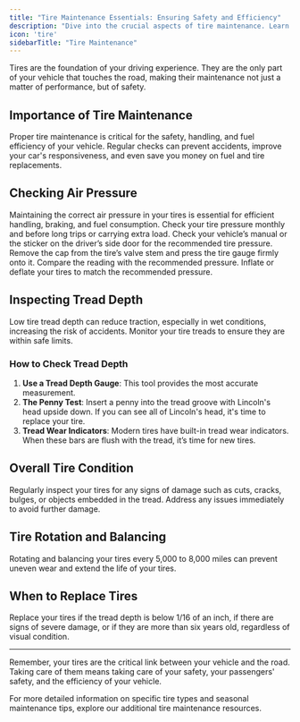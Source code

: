 ```yaml
---
title: "Tire Maintenance Essentials: Ensuring Safety and Efficiency"
description: "Dive into the crucial aspects of tire maintenance. Learn how regular checks of air pressure, tread depth, and overall condition can significantly enhance your vehicle's safety, handling, and fuel efficiency."
icon: 'tire'
sidebarTitle: "Tire Maintenance"
---
```


Tires are the foundation of your driving experience. They are the only part of your vehicle that touches the road, making their maintenance not just a matter of performance, but of safety.

## Importance of Tire Maintenance

<Note>
Proper tire maintenance is critical for the safety, handling, and fuel efficiency of your vehicle. Regular checks can prevent accidents, improve your car's responsiveness, and even save you money on fuel and tire replacements.
</Note>

## Checking Air Pressure

<Tip title="Regular Air Pressure Checks">
Maintaining the correct air pressure in your tires is essential for efficient handling, braking, and fuel consumption. Check your tire pressure monthly and before long trips or carrying extra load.
</Tip>

<Steps>
  <Step title="Find the Recommended Pressure">
    Check your vehicle’s manual or the sticker on the driver’s side door for the recommended tire pressure.
  </Step>
  <Step title="Use a Tire Pressure Gauge">
    Remove the cap from the tire’s valve stem and press the tire gauge firmly onto it. Compare the reading with the recommended pressure.
  </Step>
  <Step title="Adjust Accordingly">
    Inflate or deflate your tires to match the recommended pressure.
  </Step>
</Steps>

## Inspecting Tread Depth

<Warning>
Low tire tread depth can reduce traction, especially in wet conditions, increasing the risk of accidents. Monitor your tire treads to ensure they are within safe limits.
</Warning>

### How to Check Tread Depth

1. **Use a Tread Depth Gauge**: This tool provides the most accurate measurement.
2. **The Penny Test**: Insert a penny into the tread groove with Lincoln's head upside down. If you can see all of Lincoln's head, it's time to replace your tire.
3. **Tread Wear Indicators**: Modern tires have built-in tread wear indicators. When these bars are flush with the tread, it’s time for new tires.

## Overall Tire Condition

<Info>
Regularly inspect your tires for any signs of damage such as cuts, cracks, bulges, or objects embedded in the tread. Address any issues immediately to avoid further damage.
</Info>

## Tire Rotation and Balancing

<Tip title="Extend Tire Life">
Rotating and balancing your tires every 5,000 to 8,000 miles can prevent uneven wear and extend the life of your tires.
</Tip>

## When to Replace Tires

<Warning>
Replace your tires if the tread depth is below 1/16 of an inch, if there are signs of severe damage, or if they are more than six years old, regardless of visual condition.
</Warning>

---

Remember, your tires are the critical link between your vehicle and the road. Taking care of them means taking care of your safety, your passengers' safety, and the efficiency of your vehicle.

<Note>
For more detailed information on specific tire types and seasonal maintenance tips, explore our additional tire maintenance resources.
</Note>
